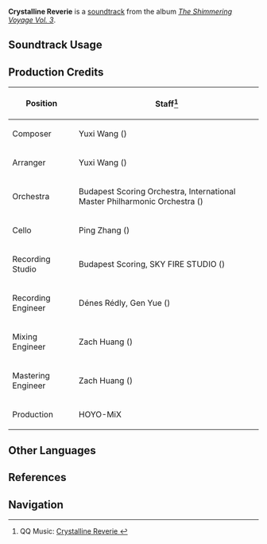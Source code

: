 {{Soundtrack Infobox
|image          = The Shimmering Voyage Vol 3.png
|album          = The Shimmering Voyage Vol. 3
|disc           = 2
|number         = 62
|featured       = 
|featured2      = 
|featured3      = 
|featured_disc  = 
|featured_disc2 = 
|featured_disc3 = 
|youtube_id     = V265GNh_vEI
|spotify_id     = 5yCpopDK9iyExVDXTUhnIT
|previous       = Chasing Starlight With You
|next           = Dharana Iaksana
}}
'''Crystalline Reverie''' is a [[soundtrack]] from the album ''[[The Shimmering Voyage Vol. 3]]''.

==Soundtrack Usage==
{{Soundtrack Usage
|quest    = Back to Normal: The Story Hidden in the Bottle//cutscene
|location = 
|domain   = 
}}

==Production Credits==
{| class="wikitable"
! Position
! Staff<ref>QQ Music: [https://y.qq.com/n/ryqq/songDetail/002Cvemi3Acjp2 Crystalline Reverie {{zh|清晶的绮梦}}]</ref>
|-
! Composer
| Yuxi Wang ({{zh|王予曦}})
|-
! Arranger
| Yuxi Wang ({{zh|王予曦}})
|-
! Orchestra
| Budapest Scoring Orchestra, International Master Philharmonic Orchestra ({{zh|国际首席爱乐乐团}})
|-
! Cello
| Ping Zhang ({{zh|张平}})
|-
! Recording Studio
| Budapest Scoring, SKY FIRE STUDIO ({{zh|九紫天诚录音棚}})
|-
! Recording Engineer
| Dénes Rédly, Gen Yue ({{zh|岳艮}})
|-
! Mixing Engineer
| Zach Huang ({{zh|黄巍}})
|-
! Mastering Engineer
| Zach Huang ({{zh|黄巍}})
|-
! Production
| HOYO-MiX
|}
<!--
==Gallery==
<gallery>
</gallery>

==Trivia==
-->
==Other Languages==
{{Other Languages
|en      = Crystalline Reverie
|zhs     = 清晶的绮
|zhs_rm  = 
|zht     = 清晶的綺夢
|zht_rm  = 
|zh_tl   = 
|ja      = 清き水晶の
|ja_rm   = Kiyoki Suishou no
|ja_tl   = 
}}

==References==
{{Reflist}}

==Navigation==
{{Soundtrack Navbox|The Shimmering Voyage|3}}